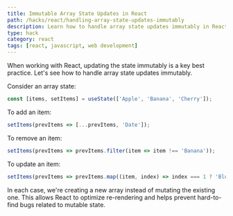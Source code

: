 ```yaml
---
title: Immutable Array State Updates in React
path: /hacks/react/handling-array-state-updates-immutably
description: Learn how to handle array state updates immutably in React. Get best practices and code snippets to improve your React development skills.
type: hack
category: react
tags: [react, javascript, web development]
---
```


When working with React, updating the state immutably is a key best practice. Let's see how to handle array state updates immutably.

Consider an array state:

```javascript
const [items, setItems] = useState(['Apple', 'Banana', 'Cherry']);
```

To add an item:

```javascript
setItems(prevItems => [...prevItems, 'Date']);
```

To remove an item:

```javascript
setItems(prevItems => prevItems.filter(item => item !== 'Banana'));
```

To update an item:

```javascript
setItems(prevItems => prevItems.map((item, index) => index === 1 ? 'Blueberry' : item));
```

In each case, we're creating a new array instead of mutating the existing one. This allows React to optimize re-rendering and helps prevent hard-to-find bugs related to mutable state.